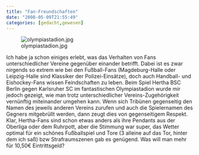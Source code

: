 ```yaml
---
title: "Fan-Freundschaften"
date: "2008-05-09T21:55:49"
categories: [gedacht,gewesen]
---
```


![olympiastadion.jpg](olympiastadion.jpg)

Ich habe ja schon einiges erlebt, was das Verhalten von Fans unterschiedlicher Vereine gegenüber einander betrifft. Dabei ist es zwar nirgends so extrem wie bei den Fußball-Fans (Magdeburg-Halle oder Leipzig-Halle sind Klassiker der Polizei-Einsätze), doch auch Handball- und Eishockey-Fans wissen Feindschaften zu leben. Beim Spiel Hertha BSC Berlin gegen Karlsruher SC im fantastischen Olympiastadion wurde mir jedoch gezeigt, wie man trotz unterschiedlicher Vereins-Zugehörigkeit vernünftig miteinander umgehen kann. Wenn sich Tribünen gegenseitig den Namen des jeweils anderen Vereins zurufen und auch die Spielernamen des Gegners mitgebrüllt werden, dann zeugt dies von gegenseitigem Respekt. Klar, Hertha-Fans sind schon etwas anders als ihre Pendants aus der Oberliga oder dem Ruhrpott, aber die Stimmung war super, das Wetter optimal für ein schönes Fußballspiel und Tore (3 alleine auf das Tor, hinter dem ich saß) bzw Strafraumszenen gab es genügend. Was will man mehr für 10,50€ Eintrittsgeld?
